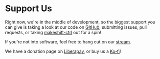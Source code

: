 # Support Us

Right now, we're in the middle of development, so the biggest support you can give is taking a look at our code on [GitHub](https://github.com/EosFoundry/), submitting issues, pull requests, or taking [makeshift-ctrl](/software) out for a spin!

If you're not into software, feel free to hang out on our [stream](https://www.twitch.tv/eosfoundry).

We have a donation page on [Liberapay](https://liberapay.com/eosFoundry/), or buy us a [Ko-fi](https://ko-fi.com/eosfoundry)!
